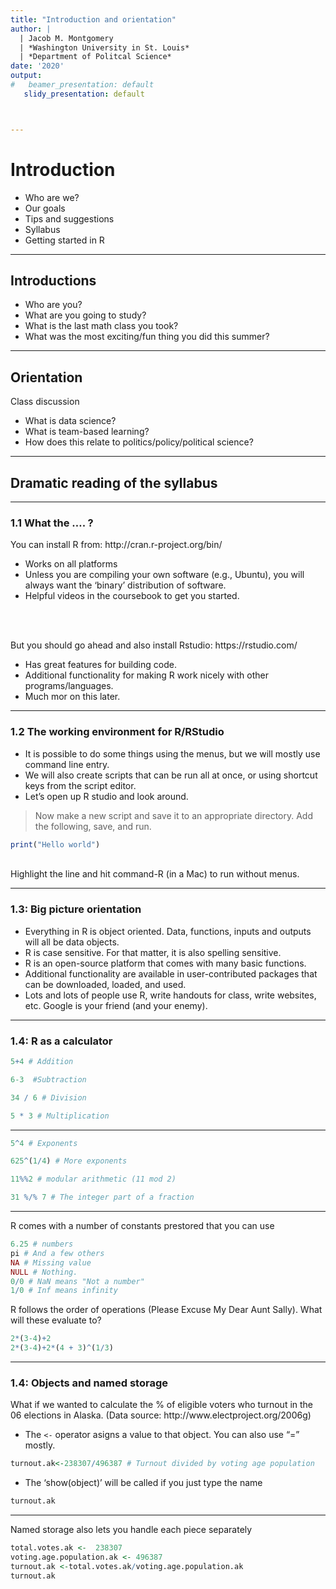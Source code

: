 ```yaml
---
title: "Introduction and orientation"
author: |
  | Jacob M. Montgomery
  | *Washington University in St. Louis*
  | *Department of Politcal Science*
date: '2020'
output:
#   beamer_presentation: default
   slidy_presentation: default



---
```

# Introduction

  - Who are we?
  - Our goals
  - Tips and suggestions
  - Syllabus
  - Getting started in R

  
----

## Introductions

- Who are you?
- What are you going to study?
- What is the last math class you took?
- What was the most exciting/fun thing you did this summer?


***

## Orientation

Class discussion

- What is data science?
- What is team-based learning?
- How does this relate to politics/policy/political science?


----

## Dramatic reading of the syllabus



----


### 1.1 What the .... ?


You can install R from: http://cran.r-project.org/bin/

- Works on all platforms
- Unless you are compiling your own software (e.g., Ubuntu), you will always want the 'binary' distribution of software.
- Helpful videos in the coursebook to get you started.

<br>
<br>

But you should go ahead and also install Rstudio: https://rstudio.com/

- Has great features for building code.
- Additional functionality for making R work nicely with other programs/languages.
- Much mor on this later.

----

### 1.2 The working environment for R/RStudio

- It is possible to do some things using the menus, but we will mostly use command line entry.
- We will also create scripts that can be run all at once, or using shortcut keys from the script editor.
- Let's open up R studio and look around.


> Now make a new script and save it to an appropriate directory.  Add the following, save, and run.



```r
print("Hello world")
```

<br> Highlight the line and hit command-R (in a Mac) to run without menus.


----

### 1.3: Big picture orientation

- Everything in R is object oriented. Data, functions, inputs and outputs will all be data objects.
- R is case sensitive. For that matter, it is also spelling sensitive.
- R is an open-source platform that comes with many basic functions.
- Additional functionality are available in user-contributed packages that can be downloaded, loaded, and used.
- Lots and lots of people use R, write handouts for class, write websites, etc.  Google is your friend (and your enemy).


-----

### 1.4: R as a calculator


```r
5+4 # Addition
```

```r
6-3  #Subtraction
```

```r
34 / 6 # Division
```


```r
5 * 3 # Multiplication
```



----


```r
5^4 # Exponents
``` 

```r
625^(1/4) # More exponents
``` 


```r
11%%2 # modular arithmetic (11 mod 2)
``` 


```r
31 %/% 7 # The integer part of a fraction
``` 


---

R comes with a number of constants prestored that you can use

```r
6.25 # numbers
pi # And a few others
NA # Missing value
NULL # Nothing.
0/0 # NaN means "Not a number"
1/0 # Inf means infinity
``` 


R follows the order of operations (Please Excuse My Dear Aunt Sally).  What will these evaluate to?

```r
2*(3-4)+2
2*(3-4)+2*(4 + 3)^(1/3)
``` 

---

### 1.4: Objects and named storage

What if we wanted to calculate the % of eligible voters who turnout in the 06 elections in Alaska. (Data source: http://www.electproject.org/2006g)


- The `<-` operator asigns a value to that object.  You can also use "=" mostly.
```r
turnout.ak<-238307/496387 # Turnout divided by voting age population
``` 

- The 'show(object)' will be called if you just type the name
```r
turnout.ak 
``` 

-----

Named storage also lets you handle each piece separately

```r
total.votes.ak <-  238307
voting.age.population.ak <- 496387
turnout.ak <-total.votes.ak/voting.age.population.ak
turnout.ak
``` 



